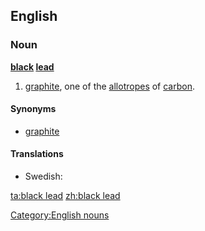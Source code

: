==English==

===Noun===
'''[[black]] [[lead]]'''

# [[graphite]], one of the [[allotrope]]s of [[carbon]].

====Synonyms====
* [[graphite]]

====Translations====
{{trans-top|allotrope of carbon}}
* Swedish: {{t+|sv|blyerts|c}}
{{trans-mid}}
{{trans-bottom}}

[[Category:English nouns]]

[[ta:black lead]]
[[zh:black lead]]